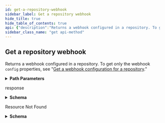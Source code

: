```yaml
---
id: get-a-repository-webhook
sidebar_label: Get a repository webhook
hide_title: true
hide_table_of_contents: true
api: {"description":"Returns a webhook configured in a repository. To get only the webhook `config` properties, see \"[Get a webhook configuration for a repository](/rest/reference/repos#get-a-webhook-configuration-for-a-repository).\"","externalDocs":{"description":"API method documentation","url":"https://docs.github.com/rest/reference/repos#get-a-repository-webhook"},"operationId":"repos/get-webhook","parameters":[{"in":"path","name":"owner","required":true,"schema":{"type":"string"}},{"in":"path","name":"repo","required":true,"schema":{"type":"string"}},{"in":"path","name":"hook_id","required":true,"schema":{"type":"integer"}}],"responses":{"200":{"content":{"application/json":{"examples":{"default":{"value":{"active":true,"config":{"content_type":"json","insecure_ssl":"0","url":"https://example.com/webhook"},"created_at":"2019-06-03T00:57:16.000Z","events":["push","pull_request"],"id":12345678,"last_response":{"code":null,"message":null,"status":"unused"},"name":"web","ping_url":"https://api.github.com/repos/octocat/Hello-World/hooks/12345678/pings","test_url":"https://api.github.com/repos/octocat/Hello-World/hooks/12345678/test","type":"Repository","updated_at":"2019-06-03T00:57:16.000Z","url":"https://api.github.com/repos/octocat/Hello-World/hooks/12345678"}}},"schema":{"description":"Webhooks for repositories.","properties":{"active":{"description":"Determines whether the hook is actually triggered on pushes.","example":true,"type":"boolean"},"config":{"properties":{"content_type":{"description":"The media type used to serialize the payloads. Supported values include `json` and `form`. The default is `form`.","example":"\"json\"","type":"string"},"digest":{"example":"\"sha256\"","type":"string"},"email":{"example":"\"foo@bar.com\"","type":"string"},"insecure_ssl":{"description":"Determines whether the SSL certificate of the host for `url` will be verified when delivering payloads. Supported values include `0` (verification is performed) and `1` (verification is not performed). The default is `0`. **We strongly recommend not setting this to `1` as you are subject to man-in-the-middle and other attacks.**","example":"\"0\"","type":"string"},"password":{"example":"\"foo\"","type":"string"},"room":{"example":"\"roomer\"","type":"string"},"secret":{"description":"If provided, the `secret` will be used as the `key` to generate the HMAC hex digest value for [delivery signature headers](https://docs.github.com/webhooks/event-payloads/#delivery-headers).","example":"\"********\"","type":"string"},"subdomain":{"example":"\"foo\"","type":"string"},"token":{"example":"\"abc\"","type":"string"},"url":{"description":"The URL to which the payloads will be delivered.","example":"https://example.com/webhook","format":"uri","type":"string"}},"type":"object"},"created_at":{"example":"2011-09-06T17:26:27.000Z","format":"date-time","type":"string"},"events":{"description":"Determines what events the hook is triggered for. Default: ['push'].","example":["push","pull_request"],"items":{"type":"string"},"type":"array"},"id":{"description":"Unique identifier of the webhook.","example":42,"type":"integer"},"last_response":{"properties":{"code":{"nullable":true,"type":"integer"},"message":{"nullable":true,"type":"string"},"status":{"nullable":true,"type":"string"}},"required":["code","status","message"],"title":"Hook Response","type":"object"},"name":{"description":"The name of a valid service, use 'web' for a webhook.","example":"web","type":"string"},"ping_url":{"example":"https://api.github.com/repos/octocat/Hello-World/hooks/1/pings","format":"uri","type":"string"},"test_url":{"example":"https://api.github.com/repos/octocat/Hello-World/hooks/1/test","format":"uri","type":"string"},"type":{"type":"string"},"updated_at":{"example":"2011-09-06T20:39:23.000Z","format":"date-time","type":"string"},"url":{"example":"https://api.github.com/repos/octocat/Hello-World/hooks/1","format":"uri","type":"string"}},"required":["id","url","type","name","active","events","config","ping_url","created_at","updated_at","last_response","test_url"],"title":"Webhook","type":"object"}}},"description":"response"},"404":{"content":{"application/json":{"schema":{"description":"Basic Error","properties":{"documentation_url":{"type":"string"},"message":{"type":"string"}},"title":"Basic Error","type":"object"}}},"description":"Resource Not Found"}},"tags":["repos"],"x-github":{"category":"repos","enabledForGitHubApps":true,"githubCloudOnly":false,"previews":[],"subcategory":"webhooks"},"method":"get","path":"/repos/{owner}/{repo}/hooks/{hook_id}","servers":[{"url":"https://api.github.com"}],"info":{"contact":{"name":"Support","url":"https://support.github.com/contact"},"description":"GitHub's v3 REST API.","license":{"name":"MIT","url":"https://spdx.org/licenses/MIT"},"termsOfService":"https://docs.github.com/articles/github-terms-of-service","title":"GitHub v3 REST API","version":"1.1.4","x-apisguru-categories":["collaboration","developer_tools"],"x-logo":{"url":"https://twitter.com/github/profile_image?size=original"},"x-origin":[{"format":"openapi","url":"https://raw.githubusercontent.com/github/rest-api-description/main/descriptions/api.github.com/api.github.com.json","version":"3.0"}],"x-providerName":"github.com"},"postman":{"name":"Get a repository webhook","description":{"content":"Returns a webhook configured in a repository. To get only the webhook `config` properties, see \"[Get a webhook configuration for a repository](/rest/reference/repos#get-a-webhook-configuration-for-a-repository).\"","type":"text/plain"},"url":{"path":["repos",":owner",":repo","hooks",":hook_id"],"host":["{{baseUrl}}"],"query":[],"variable":[{"disabled":false,"description":{"content":"(Required) ","type":"text/plain"},"type":"any","value":"","key":"owner"},{"disabled":false,"description":{"content":"(Required) ","type":"text/plain"},"type":"any","value":"","key":"repo"},{"disabled":false,"description":{"content":"(Required) ","type":"text/plain"},"type":"any","value":"","key":"hook_id"}]},"header":[{"key":"Accept","value":"application/json"}],"method":"GET"}}
sidebar_class_name: "get api-method"
---
```



## Get a repository webhook



Returns a webhook configured in a repository. To get only the webhook `config` properties, see &quot;[Get a webhook configuration for a repository](/rest/reference/repos#get-a-webhook-configuration-for-a-repository).&quot;

<details style={{"marginBottom":"1rem"}}><summary style={{}}><strong>Path Parameters</strong></summary><div><ul><ParamsItem className={"paramsItem"} param={{"in":"path","name":"owner","required":true,"schema":{"type":"string"}}}></ParamsItem><ParamsItem className={"paramsItem"} param={{"in":"path","name":"repo","required":true,"schema":{"type":"string"}}}></ParamsItem><ParamsItem className={"paramsItem"} param={{"in":"path","name":"hook_id","required":true,"schema":{"type":"integer"}}}></ParamsItem></ul></div></details><div><ApiTabs><TabItem label={"200"} value={"200"}><div>

response

</div><div><details style={{}}><summary style={{"textAlign":"left"}}><strong>Schema</strong></summary><div style={{"textAlign":"left","marginLeft":"1rem"}}></div><ul style={{"marginLeft":"1rem"}}><SchemaItem collapsible={false} name={"active"} required={true} schemaDescription={"Determines whether the hook is actually triggered on pushes."} schemaName={"boolean"} qualifierMessage={undefined}></SchemaItem><SchemaItem collapsible={true} className={"schemaItem"}><details style={{}}><summary style={{}}><strong>config</strong><span style={{"opacity":"0.6"}}> object</span><strong style={{"fontSize":"var(--ifm-code-font-size)","color":"var(--openapi-required)"}}> required</strong></summary><div style={{"marginLeft":"1rem"}}><ul><SchemaItem collapsible={false} name={"content_type"} required={false} schemaDescription={"The media type used to serialize the payloads. Supported values include `json` and `form`. The default is `form`."} schemaName={"string"} qualifierMessage={undefined}></SchemaItem><SchemaItem collapsible={false} name={"digest"} required={false} schemaDescription={undefined} schemaName={"string"} qualifierMessage={undefined}></SchemaItem><SchemaItem collapsible={false} name={"email"} required={false} schemaDescription={undefined} schemaName={"string"} qualifierMessage={undefined}></SchemaItem><SchemaItem collapsible={false} name={"insecure_ssl"} required={false} schemaDescription={"Determines whether the SSL certificate of the host for `url` will be verified when delivering payloads. Supported values include `0` (verification is performed) and `1` (verification is not performed). The default is `0`. **We strongly recommend not setting this to `1` as you are subject to man-in-the-middle and other attacks.**"} schemaName={"string"} qualifierMessage={undefined}></SchemaItem><SchemaItem collapsible={false} name={"password"} required={false} schemaDescription={undefined} schemaName={"string"} qualifierMessage={undefined}></SchemaItem><SchemaItem collapsible={false} name={"room"} required={false} schemaDescription={undefined} schemaName={"string"} qualifierMessage={undefined}></SchemaItem><SchemaItem collapsible={false} name={"secret"} required={false} schemaDescription={"If provided, the `secret` will be used as the `key` to generate the HMAC hex digest value for [delivery signature headers](https://docs.github.com/webhooks/event-payloads/#delivery-headers)."} schemaName={"string"} qualifierMessage={undefined}></SchemaItem><SchemaItem collapsible={false} name={"subdomain"} required={false} schemaDescription={undefined} schemaName={"string"} qualifierMessage={undefined}></SchemaItem><SchemaItem collapsible={false} name={"token"} required={false} schemaDescription={undefined} schemaName={"string"} qualifierMessage={undefined}></SchemaItem><SchemaItem collapsible={false} name={"url"} required={false} schemaDescription={"The URL to which the payloads will be delivered."} schemaName={"uri"} qualifierMessage={undefined}></SchemaItem></ul></div></details></SchemaItem><SchemaItem collapsible={false} name={"created_at"} required={true} schemaDescription={undefined} schemaName={"date-time"} qualifierMessage={undefined}></SchemaItem><SchemaItem collapsible={false} name={"events"} required={true} schemaDescription={"Determines what events the hook is triggered for. Default: ['push']."} schemaName={"string[]"} qualifierMessage={undefined}></SchemaItem><SchemaItem collapsible={false} name={"id"} required={true} schemaDescription={"Unique identifier of the webhook."} schemaName={"integer"} qualifierMessage={undefined}></SchemaItem><SchemaItem collapsible={true} className={"schemaItem"}><details style={{}}><summary style={{}}><strong>last_response</strong><span style={{"opacity":"0.6"}}> object</span><strong style={{"fontSize":"var(--ifm-code-font-size)","color":"var(--openapi-required)"}}> required</strong></summary><div style={{"marginLeft":"1rem"}}><ul><SchemaItem collapsible={false} name={"code"} required={true} schemaDescription={undefined} schemaName={"integer"} qualifierMessage={undefined}></SchemaItem><SchemaItem collapsible={false} name={"message"} required={true} schemaDescription={undefined} schemaName={"string"} qualifierMessage={undefined}></SchemaItem><SchemaItem collapsible={false} name={"status"} required={true} schemaDescription={undefined} schemaName={"string"} qualifierMessage={undefined}></SchemaItem></ul></div></details></SchemaItem><SchemaItem collapsible={false} name={"name"} required={true} schemaDescription={"The name of a valid service, use 'web' for a webhook."} schemaName={"string"} qualifierMessage={undefined}></SchemaItem><SchemaItem collapsible={false} name={"ping_url"} required={true} schemaDescription={undefined} schemaName={"uri"} qualifierMessage={undefined}></SchemaItem><SchemaItem collapsible={false} name={"test_url"} required={true} schemaDescription={undefined} schemaName={"uri"} qualifierMessage={undefined}></SchemaItem><SchemaItem collapsible={false} name={"type"} required={true} schemaDescription={undefined} schemaName={"string"} qualifierMessage={undefined}></SchemaItem><SchemaItem collapsible={false} name={"updated_at"} required={true} schemaDescription={undefined} schemaName={"date-time"} qualifierMessage={undefined}></SchemaItem><SchemaItem collapsible={false} name={"url"} required={true} schemaDescription={undefined} schemaName={"uri"} qualifierMessage={undefined}></SchemaItem></ul></details></div></TabItem><TabItem label={"404"} value={"404"}><div>

Resource Not Found

</div><div><details style={{}}><summary style={{"textAlign":"left"}}><strong>Schema</strong></summary><div style={{"textAlign":"left","marginLeft":"1rem"}}></div><ul style={{"marginLeft":"1rem"}}><SchemaItem collapsible={false} name={"documentation_url"} required={false} schemaDescription={undefined} schemaName={"string"} qualifierMessage={undefined}></SchemaItem><SchemaItem collapsible={false} name={"message"} required={false} schemaDescription={undefined} schemaName={"string"} qualifierMessage={undefined}></SchemaItem></ul></details></div></TabItem></ApiTabs></div>
      